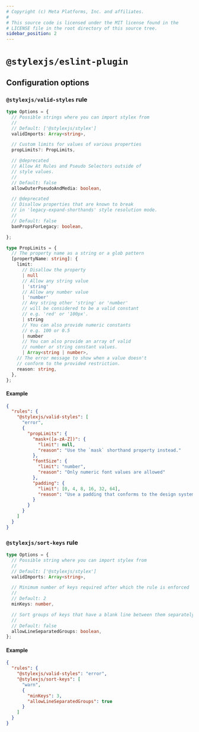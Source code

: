 ```yaml
---
# Copyright (c) Meta Platforms, Inc. and affiliates.
#
# This source code is licensed under the MIT license found in the
# LICENSE file in the root directory of this source tree.
sidebar_position: 2
---
```


# `@stylexjs/eslint-plugin`

## Configuration options

### `@stylexjs/valid-styles` rule

```ts
type Options = {
  // Possible strings where you can import stylex from
  //
  // Default: ['@stylexjs/stylex']
  validImports: Array<string>,

  // Custom limits for values of various properties
  propLimits?: PropLimits,

  // @deprecated
  // Allow At Rules and Pseudo Selectors outside of
  // style values.
  //
  // Default: false
  allowOuterPseudoAndMedia: boolean,

  // @deprecated
  // Disallow properties that are known to break
  // in 'legacy-expand-shorthands' style resolution mode.
  //
  // Default: false
  banPropsForLegacy: boolean,

};

type PropLimits = {
  // The property name as a string or a glob pattern
  [propertyName: string]: {
    limit:
      // Disallow the property
      | null
      // Allow any string value
      | 'string'
      // Allow any number value
      | 'number'
      // Any string other 'string' or 'number'
      // will be considered to be a valid constant
      // e.g. 'red' or '100px'.
      | string
      // You can also provide numeric constants
      // e.g. 100 or 0.5
      | number
      // You can also provide an array of valid
      // number or string constant values.
      | Array<string | number>,
    // The error message to show when a value doesn't
    // conform to the provided restriction.
    reason: string,
  },
};
```
#### Example

```json
{
  "rules": {
    "@stylexjs/valid-styles": [
      "error",
      {
        "propLimits": {
          "mask+([a-zA-Z])": {
            "limit": null,
            "reason": "Use the `mask` shorthand property instead."
          },
          "fontSize": {
            "limit": "number",
            "reason": "Only numeric font values are allowed"
          },
          "padding": {
            "limit": [0, 4, 8, 16, 32, 64],
            "reason": "Use a padding that conforms to the design system"
          }
        }
      }
    ]
  }
}
```

### `@stylexjs/sort-keys` rule

```ts
type Options = {
  // Possible string where you can import stylex from
  //
  // Default: ['@stylexjs/stylex']
  validImports: Array<string>,

  // Minimum number of keys required after which the rule is enforced
  //
  // Default: 2
  minKeys: number,

  // Sort groups of keys that have a blank line between them separately
  //
  // Default: false
  allowLineSeparatedGroups: boolean,
};
```

#### Example

```json
{
  "rules": {
    "@stylexjs/valid-styles": "error",
    "@stylexjs/sort-keys": [
      "warn",
      {
        "minKeys": 3,
        "allowLineSeparatedGroups": true
      }
    ]
  }
}
```
